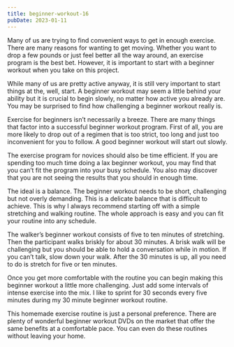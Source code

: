```yaml
---
title: beginner-workout-16
pubDate: 2023-01-11
---
```


Many of us are trying to find convenient ways to get in enough exercise. There are many reasons for wanting to get moving. Whether you want to drop a few pounds or just feel better all the way around, an exercise program is the best bet. However, it is important to start with a beginner workout when you take on this project.

While many of us are pretty active anyway, it is still very important to start things at the, well, start.  A beginner workout may seem a little behind your ability but it is crucial to begin slowly, no matter how active you already are. You may be surprised to find how challenging a beginner workout really is.

Exercise for beginners isn’t necessarily a breeze. There are many things that factor into a successful beginner workout program. First of all, you are more likely to drop out of a regimen that is too strict, too long and just too inconvenient for you to follow. A good beginner workout will start out slowly.

The exercise program for novices should also be time efficient. If you are spending too much time doing a lax beginner workout, you may find that you can’t fit the program into your busy schedule. You also may discover that you are not seeing the results that you should in enough time. 

The ideal is a balance. The beginner workout needs to be short, challenging but not overly demanding. This is a delicate balance that is difficult to achieve. This is why I always recommend starting off with a simple stretching and walking routine. The whole approach is easy and you can fit your routine into any schedule.

The walker’s beginner workout consists of five to ten minutes of stretching. Then the participant walks briskly for about 30 minutes. A brisk walk will be challenging but you should be able to hold a conversation while in motion. If you can’t talk, slow down your walk. After the 30 minutes is up, all you need to do is stretch for five or ten minutes. 

Once you get more comfortable with the routine you can begin making this beginner workout a little more challenging. Just add some intervals of intense exercise into the mix. I like to sprint for 30 seconds every five minutes during my 30 minute beginner workout routine. 

This homemade exercise routine is just a personal preference. There are plenty of wonderful beginner workout DVDs on the market that offer the same benefits at a comfortable pace. You can even do these routines without leaving your home.